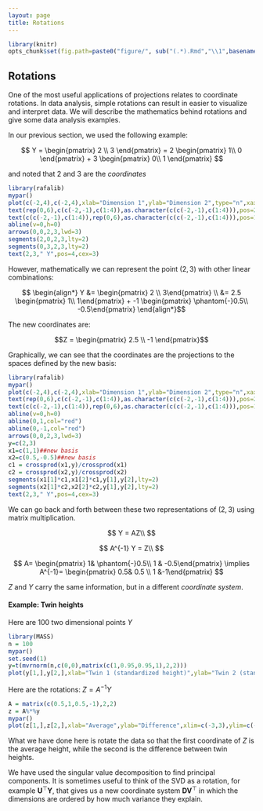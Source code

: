 ```yaml
---
layout: page
title: Rotations
---
```


```r
library(knitr)
opts_chunk$set(fig.path=paste0("figure/", sub("(.*).Rmd","\\1",basename(knitr:::knit_concord$get('infile'))), "-"))
```


## Rotations

One of the most useful applications of projections relates to coordinate rotations. In data analysis, simple rotations can result in easier to visualize and interpret data. We will describe the mathematics behind rotations and give some data analysis examples.
 
In our previous section, we used the following example: 

$$
Y = \begin{pmatrix} 2 \\ 
3 
\end{pmatrix} 
= 
2  
\begin{pmatrix} 1\\
0 
\end{pmatrix} + 
3 
\begin{pmatrix} 0\\ 
1 
\end{pmatrix} 
$$

and noted that $2$ and $3$ are the _coordinates_


```r
library(rafalib)
mypar()
plot(c(-2,4),c(-2,4),xlab="Dimension 1",ylab="Dimension 2",type="n",xaxt="n",yaxt="n",bty="n")
text(rep(0,6),c(c(-2,-1),c(1:4)),as.character(c(c(-2,-1),c(1:4))),pos=2)
text(c(c(-2,-1),c(1:4)),rep(0,6),as.character(c(c(-2,-1),c(1:4))),pos=1)
abline(v=0,h=0)
arrows(0,0,2,3,lwd=3)
segments(2,0,2,3,lty=2)
segments(0,3,2,3,lty=2)
text(2,3," Y",pos=4,cex=3)
```

However, mathematically we can represent the point $(2,3)$ with other linear combinations:

$$
\begin{align*}
Y &= \begin{pmatrix} 2 \\ 3\end{pmatrix} \\
&= 2.5 \begin{pmatrix} 1\\ 1\end{pmatrix} + -1 \begin{pmatrix} \phantom{-}0.5\\ -0.5\end{pmatrix} 
\end{align*}$$

The new coordinates are:

$$Z = \begin{pmatrix} 2.5 \\ -1 \end{pmatrix}$$

Graphically, we can see that the coordinates are the projections to the spaces defined by the new basis:

```r
library(rafalib)
mypar()
plot(c(-2,4),c(-2,4),xlab="Dimension 1",ylab="Dimension 2",type="n",xaxt="n",yaxt="n",bty="n")
text(rep(0,6),c(c(-2,-1),c(1:4)),as.character(c(c(-2,-1),c(1:4))),pos=2)
text(c(c(-2,-1),c(1:4)),rep(0,6),as.character(c(c(-2,-1),c(1:4))),pos=1)
abline(v=0,h=0)
abline(0,1,col="red")
abline(0,-1,col="red")
arrows(0,0,2,3,lwd=3)
y=c(2,3)
x1=c(1,1)##new basis
x2=c(0.5,-0.5)##new basis
c1 = crossprod(x1,y)/crossprod(x1)
c2 = crossprod(x2,y)/crossprod(x2)
segments(x1[1]*c1,x1[2]*c1,y[1],y[2],lty=2)
segments(x2[1]*c2,x2[2]*c2,y[1],y[2],lty=2)
text(2,3," Y",pos=4,cex=3)
```

We can go back and forth between these two representations of $(2,3)$ using matrix multiplication.

$$
Y =   AZ\\
$$

$$
 A^{-1} Y =  Z\\
$$

$$
A= \begin{pmatrix} 1& \phantom{-}0.5\\ 1 & -0.5\end{pmatrix} \implies
A^{-1}= \begin{pmatrix} 0.5& 0.5 \\ 1 &-1\end{pmatrix}
$$

$Z$ and $Y$ carry the same information, but in a different _coordinate system_.

#### Example: Twin heights

Here are 100 two dimensional points $Y$

```r
library(MASS)
n = 100
mypar()
set.seed(1)
y=t(mvrnorm(n,c(0,0),matrix(c(1,0.95,0.95,1),2,2)))
plot(y[1,],y[2,],xlab="Twin 1 (standardized height)",ylab="Twin 2 (standardized height)",xlim=c(-3,3),ylim=c(-3,3))
```

Here are the rotations: $Z = A^{-1} Y$

```r
A = matrix(c(0.5,1,0.5,-1),2,2)
z = A%*%y
mypar()
plot(z[1,],z[2,],xlab="Average",ylab="Difference",xlim=c(-3,3),ylim=c(-3,3))
```

What we have done here is rotate the data so that the first coordinate of $Z$ is the average height, while the second is the difference between twin heights. 

We have used the singular value decomposition to find principal components. It is sometimes useful to think of the SVD as a rotation, for example $\mathbf{U}^\top \mathbf{Y}$, that gives us a new coordinate system $\mathbf{DV}^\top$ in which the dimensions are ordered by how much variance they explain. 



